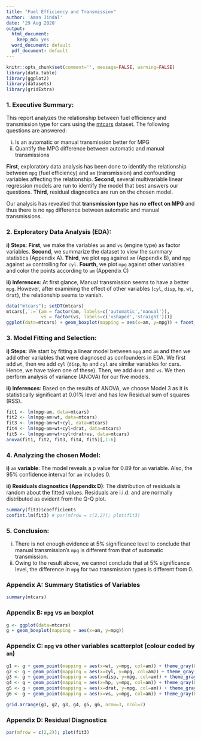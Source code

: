 ```yaml
---
title: "Fuel Efficiency and Transmission"
author: 'Aman Jindal'
date: '29 Aug 2020'
output:
  html_document:
    keep_md: yes
  word_document: default
  pdf_document: default
---
```


```r
knitr::opts_chunk$set(comment='', message=FALSE, warning=FALSE)
library(data.table)
library(ggplot2)
library(datasets)
library(gridExtra)
```

### 1. Executive Summary:

This report analyzes the relationship between fuel efficiency and transmission type for cars using the [mtcars](https://www.rdocumentation.org/packages/datasets/versions/3.6.2/topics/mtcars) dataset. The following questions are answered:

i) Is an automatic or manual transmission better for MPG
ii) Quantify the MPG difference between automatic and manual transmissions

**First**, exploratory data analysis has been done to identify the relationship between `mpg` (fuel efficiency) and `am` (transmission) and confounding variables affecting the relationship.
**Second**, several multivariable linear regression models are run to identify the model that best answers our questions.
**Third**, residual diagnostics are run on the chosen model. <br>

Our analysis has revealed that **transmission type has no effect on MPG** and thus there is no `mpg` difference between automatic and manual transmissions.

### 2. Exploratory Data Analysis (EDA):

**i) Steps**: **First**, we make the variables `am` and `vs` (engine type) as factor variables. **Second**, we summarize the dataset to view the summary statistics (Appendix A). **Third**, we plot `mpg` against `am` (Appendix B), and `mpg` against `am` controlling for `cyl`. **Fourth**, we plot `mpg` against other variables and color the points according to `am` (Appendix C) <br>

**ii) Inferences**: At first glance, Manual transmission seems to have a better `mpg`. However, after examining the effect of other variables (`cyl`, `disp`, `hp`, `wt`, `drat`), the relationship seems to vanish.

```r
data("mtcars"); setDT(mtcars)
mtcars[,`:=`(am = factor(am, labels=c('automatic','manual')), 
             vs = factor(vs, labels=c('vshaped','straight')))]
ggplot(data=mtcars) + geom_boxplot(mapping = aes(x=am, y=mpg)) + facet_grid(~cyl)
```


### 3. Model Fitting and Selection:

**i) Steps**: We start by fitting a linear model between `mpg` and `am` and then we add other variables that were diagnosed as confounders in EDA. We first add `wt`, then we add `cyl` (`disp`, `hp` and `cyl` are similar variables for cars. Hence, we have taken one of these). Then, we add `drat` and `vs`. We then perform analysis of variance (ANOVA) for our five models. <br>

**ii) Inferences**: Based on the results of ANOVA, we choose Model 3 as it is statistically significant at 0.01% level and has low Residual sum of squares (RSS). 

```r
fit1 <- lm(mpg~am, data=mtcars) 
fit2 <- lm(mpg~am+wt, data=mtcars)
fit3 <- lm(mpg~am+wt+cyl, data=mtcars) 
fit4 <- lm(mpg~am+wt+cyl+drat, data=mtcars)
fit5 <- lm(mpg~am+wt+cyl+drat+vs, data=mtcars)
anova(fit1, fit2, fit3, fit4, fit5)[,1:6]
```

### 4. Analyzing the chosen Model:

**i) ** `am` **variable**: The model reveals a p value for 0.89 for `am` variable. Also, the 95% confidence interval for `am` includes 0. <br>

**ii) Residuals diagnostics (Appendix D)**: The distribution of residuals is random about the fitted values. Residuals are i.i.d. and are normally distributed as evident from the Q-Q plot.
    
```r
summary(fit3)$coefficients 
confint.lm(fit3) # par(mfrow = c(2,2)); plot(fit3)
```

### 5. Conclusion:

i) There is not enough evidence at 5% significance level to conclude that manual transmission's `mpg` is different from that of automatic transmission. 
ii) Owing to the result above, we cannot conclude that at 5% significance level, the difference in `mpg` for two transmission types is different from 0.

### Appendix A: Summary Statistics of Variables

```r
summary(mtcars)
```

### Appendix B: `mpg` vs `am` boxplot

```r
g <- ggplot(data=mtcars)
g + geom_boxplot(mapping = aes(x=am, y=mpg))
```

### Appendix C: `mpg` vs other variables scatterplot (colour coded by `am`)

```r
g1 <- g + geom_point(mapping = aes(x=wt, y=mpg, col=am)) + theme_gray(base_size = 16) + theme(legend.position = 'none')
g2 <- g + geom_point(mapping = aes(x=cyl, y=mpg, col=am)) + theme_gray(base_size = 16) + theme(legend.position = 'none')
g3 <- g + geom_point(mapping = aes(x=disp, y=mpg, col=am)) + theme_gray(base_size = 16) + theme(legend.position = 'none')
g4 <- g + geom_point(mapping = aes(x=hp, y=mpg, col=am)) + theme_gray(base_size = 16) + theme(legend.position = 'none')
g5 <- g + geom_point(mapping = aes(x=drat, y=mpg, col=am)) + theme_gray(base_size = 16) + theme(legend.position = 'bottom')
g6 <- g + geom_point(mapping = aes(x=vs, y=mpg, col=am)) + theme_gray(base_size = 16) + theme(legend.position = 'bottom')

grid.arrange(g1, g2, g3, g4, g5, g6, nrow=3, ncol=2)
```

### Appendix D: Residual Diagnostics

```r
par(mfrow = c(2,2)); plot(fit3)
```




